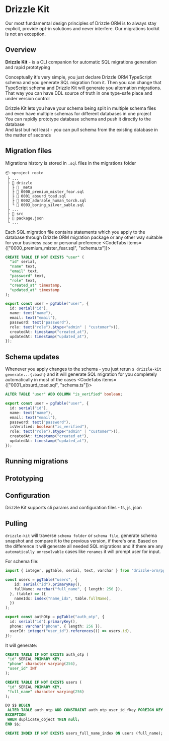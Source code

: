 
# Drizzle Kit
Our most fundamental design principles of Drizzle ORM is to always stay explicit, 
provide opt-in solutions and never interfere. Our migrations toolkit is not an exception.

## Overview
**Drizzle Kit** - is a CLI companion for automatic SQL migrations generation and rapid prototyping  
  
Conceptually it's very simple, you just declare Drizzle ORM TypeScript schema and you generate SQL migration from it. 
Then you can change that TypeScript schema and Drizzle Kit will generate you alternation migrations.
That way you can have DDL source of truth in one type-safe place and under version control  
  
Drizzle Kit lets you have your schema being split in multiple schema files and even have multiple schemas for different databases in one project  
You can rapidly prototype database schema and push it directly to the database  
And last but not least - you can pull schema from the existing database in the matter of seconds  

## Migration files
Migrations history is stored in `.sql` files in the migrations folder
```plaintext {3,5-8}
📦 <project root>
 ├ ...
 ├ 📂 drizzle
 │ ├ 📂 _meta
 │ ├ 📜 0000_premium_mister_fear.sql
 │ ├ 📜 0001_absurd_toad.sql
 │ ├ 📜 0002_adorable_human_torch.sql
 │ └ 📜 0003_boring_silver_sable.sql
 ├ ...
 ├ 📂 src
 ├ 📜 package.json
 └ ...
```

Each SQL migration file contains statements which you apply to the database through 
Drizzle ORM migration package or any other way suitable for your business case or personal preference
<CodeTabs items={["0000_premium_mister_fear.sql", "schema.ts"]}>
  ```sql
  CREATE TABLE IF NOT EXISTS "user" (
    "id" serial,
    "name" text,
    "email" text,
    "password" text,
    "role" text,
    "created_at" timestamp,
    "updated_at" timestamp
  );
  ```
  ```typescript
  export const user = pgTable("user", {
    id: serial("id"),
    name: text("name"),
    email: text("email"),
    password: text("password"),
    role: text("role").$type<"admin" | "customer">(),
    createdAt: timestamp("created_at"),
    updatedAt: timestamp("updated_at"),
  });
  ```
</CodeTabs>

## Schema updates
Whenever you apply changes to the schema - you just rerun `$ drizzle-kit generate...{:bash}` and 
it will generate SQL migration for you completely automatically in most of the cases
<CodeTabs items={["0001_absurd_toad.sql", "schema.ts"]}>
  ```sql
  ALTER TABLE "user" ADD COLUMN "is_verified" boolean;
  ```
  ```typescript {6}
  export const user = pgTable("user", {
    id: serial("id"),
    name: text("name"),
    email: text("email"),
    password: text("password"),
    isVerified: boolean("is_verified"),
    role: text("role").$type<"admin" | "customer">(),
    createdAt: timestamp("created_at"),
    updatedAt: timestamp("updated_at"),
  });
  ```
</CodeTabs>

## Running migrations

## Prototyping


## Configuration
Drizzle Kit supports 
cli params and configuration files - ts, js, json


## Pulling

`drizzle-kit` will traverse `schema folder` or `schema file`, generate schema snapshot and compare it to the previous version, if there's one.
Based on the difference it will generate all needed SQL migrations and if there are any `automatically unresolvable` cases like `renames` it will prompt user for input.

For schema file:

```ts filename="./src/db/schema.ts"
import { integer, pgTable, serial, text, varchar } from "drizzle-orm/pg-core";

const users = pgTable("users", {
    id: serial("id").primaryKey(),
    fullName: varchar("full_name", { length: 256 }),
  }, (table) => ({
    nameIdx: index("name_idx", table.fullName),
  })
);

export const authOtp = pgTable("auth_otp", {
  id: serial("id").primaryKey(),
  phone: varchar("phone", { length: 256 }),
  userId: integer("user_id").references(() => users.id),
});
```

It will generate:

```sql
CREATE TABLE IF NOT EXISTS auth_otp (
 "id" SERIAL PRIMARY KEY,
 "phone" character varying(256),
 "user_id" INT
);

CREATE TABLE IF NOT EXISTS users (
 "id" SERIAL PRIMARY KEY,
 "full_name" character varying(256)
);

DO $$ BEGIN
 ALTER TABLE auth_otp ADD CONSTRAINT auth_otp_user_id_fkey FOREIGN KEY ("user_id") REFERENCES users(id);
EXCEPTION
 WHEN duplicate_object THEN null;
END $$;

CREATE INDEX IF NOT EXISTS users_full_name_index ON users (full_name);
```
